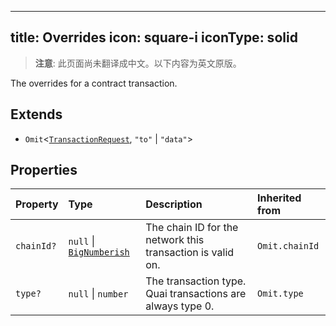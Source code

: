 <!-- AUTO-GENERATED-CONTENT:START (ENGLISH-COPY) -->
---
title: Overrides
icon: square-i
iconType: solid
---

> **注意**: 此页面尚未翻译成中文。以下内容为英文原版。

The overrides for a contract transaction.

## Extends

- `Omit`\<[`TransactionRequest`](/cn/sdk/content/type-aliases/TransactionRequest), `"to"` \| `"data"`\>

## Properties

| Property | Type | Description | Inherited from |
| :------ | :------ | :------ | :------ |
| `chainId?` | `null` \| [`BigNumberish`](/cn/sdk/content/type-aliases/BigNumberish) | The chain ID for the network this transaction is valid on. | `Omit.chainId` |
| `type?` | `null` \| `number` | The transaction type. Quai transactions are always type 0. | `Omit.type` |
